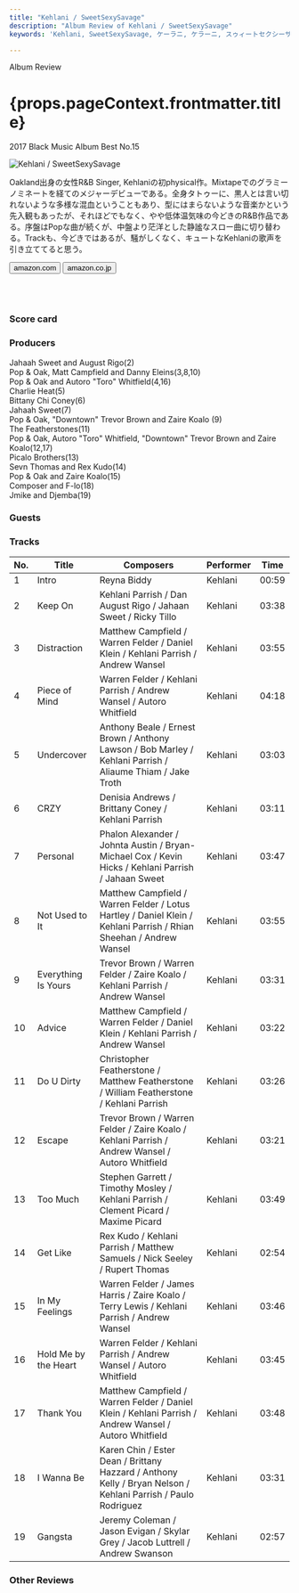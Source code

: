 ```yaml
---
title: "Kehlani / SweetSexySavage"
description: "Album Review of Kehlani / SweetSexySavage"
keywords: 'Kehlani, SweetSexySavage, ケーラニ, ケラーニ, スゥィートセクシーサベージ'

---
```





<p className="largeP">Album Review</p>
<h1 className="h1--no--margin">{props.pageContext.frontmatter.title}</h1>
<p className="largeP"><Link to="/best50/2017/">2017 Black Music Album Best No.15</Link></p>

<Row  className="image-card-group">
	<Column colMd={"4"} colLg={"4"} noGutterMdLeft="">
       <ImageCard>

![Kehlani / SweetSexySavage](../../images/cd/kehlani1L.jpg) 

</ImageCard>
	</Column>
	<Column colMd={"8"} colLg={"8"} noGutterMdLeft="">
	<p>
	Oakland出身の女性R&B Singer, Kehlaniの初physical作。Mixtapeでのグラミーノミネートを経てのメジャーデビューである。全身タトゥーに、黒人とは言い切れないような多様な混血ということもあり、型にはまらないような音楽かという先入観もあったが、それほどでもなく、やや低体温気味の今どきのR&B作品である。序盤はPopな曲が続くが、中盤より茫洋とした静謐なスロー曲に切り替わる。Trackも、今どきではあるが、騒がしくなく、キュートなKehlaniの歌声を引き立ててると思う。
	</p>
	<div>
	  <Button href="https://amzn.to/3gjStbh" kind="primary" size="small" renderIcon={ArrowUpRight24}>
      amazon.com
      </Button>
      <Button href="https://amzn.to/33eih56" kind="secondary" size="small" renderIcon={ArrowUpRight24}>
      amazon.co.jp
      </Button>
	</div>
	<a href="https://geo.music.apple.com/jp/album/sweetsexysavage-deluxe/1192537641?mt=1&app=music&ls=1&at=11lcug" style="display:inline-block;overflow:hidden;background:url(https://linkmaker.itunes.apple.com/ja-jp/lockup.svg?releaseDate=2017-01-27&kind=album&bubble=apple_music&style=mono-black) no-repeat;width:180px;height:45px;"></a>
	<a href="https://geo.music.apple.com/jp/album/sweetsexysavage-deluxe/1179542759?app=itunes&at=11lcug" style="display:inline-block;overflow:hidden;background:url(https://linkmaker.itunes.apple.com/ja-jp/badge-lrg.svg?releaseDate=2017-01-27T00:00:00Z&kind=album&bubble=itunes_music) no-repeat;width:140px;height:45px;"></a>
	</Column>
</Row>
<Row >
	<Column colMd={"4"} colLg={"4"} noGutterMdLeft="">
<div>
    <h3>Score card</h3>
	<SliderJS1 value="5" />
    <SliderJS2 value="1" />
	<SliderJS3 value="1" />
    <SliderJS4 value="9" />
</div>
</Column>
<Column colMd={"8"} colLg={"8"} noGutterMdLeft="">
<div>
<h3>Producers</h3>
<p>
Jahaah Sweet and August Rigo(2)
<br/>Pop & Oak, Matt Campfield and Danny Eleins(3,8,10)
<br/>Pop & Oak and Autoro "Toro" Whitfield(4,16)
<br/>Charlie Heat(5)
<br/>Bittany Chi Coney(6)
<br/>Jahaah Sweet(7)
<br/>Pop & Oak, "Downtown" Trevor Brown and Zaire Koalo (9)
<br/>The Featherstones(11)
<br/>Pop & Oak, Autoro "Toro" Whitfield, "Downtown" Trevor Brown and Zaire Koalo(12,17)
<br/>Picalo Brothers(13)
<br/>Sevn Thomas and Rex Kudo(14)
<br/>Pop & Oak and Zaire Koalo(15)
<br/>Composer and F-lo(18)
<br/>Jmike and Djemba(19)
</p>
<h3>Guests</h3>
<p>
</p>
</div>
</Column>
</Row>

<h3>Tracks</h3>

| No. |	 Title               |	 Composers                                                                                                        |	 Performer	| Time	|
| --- |	-------------------- | ------------------------------------------------------------------------------------------------------------------ | -----------	| ----- |
| 1	  |	Intro                | Reyna Biddy                                                                                                        |	Kehlani     | 00:59 |
| 2	  |	Keep On              | Kehlani Parrish / Dan August Rigo / Jahaan Sweet / Ricky Tillo                                                     |	Kehlani     | 03:38 |
| 3	  |	Distraction          | Matthew Campfield / Warren Felder / Daniel Klein / Kehlani Parrish / Andrew Wansel                                 |	Kehlani     | 03:55 |
| 4	  |	Piece of Mind        | Warren Felder / Kehlani Parrish / Andrew Wansel / Autoro Whitfield                                                 |	Kehlani     | 04:18 |
| 5	  |	Undercover           | Anthony Beale / Ernest Brown / Anthony Lawson / Bob Marley / Kehlani Parrish / Aliaume Thiam / Jake Troth          |	Kehlani     | 03:03 |
| 6	  |	CRZY                 | Denisia Andrews / Brittany Coney / Kehlani Parrish                                                                 |	Kehlani     | 03:11 |
| 7	  |	Personal             | Phalon Alexander / Johnta Austin / Bryan-Michael Cox / Kevin Hicks / Kehlani Parrish / Jahaan Sweet                |	Kehlani     | 03:47 |
| 8	  |	Not Used to It       | Matthew Campfield / Warren Felder / Lotus Hartley / Daniel Klein / Kehlani Parrish / Rhian Sheehan / Andrew Wansel |	Kehlani     | 03:55 |
| 9	  |	Everything Is Yours  | Trevor Brown / Warren Felder / Zaire Koalo / Kehlani Parrish / Andrew Wansel                                       |	Kehlani     | 03:31 |
| 10  |	Advice               | Matthew Campfield / Warren Felder / Daniel Klein / Kehlani Parrish / Andrew Wansel                                 |	Kehlani     | 03:22 |
| 11  |	Do U Dirty           | Christopher Featherstone / Matthew Featherstone / William Featherstone / Kehlani Parrish                           |	Kehlani     | 03:26 |
| 12  |	Escape               | Trevor Brown / Warren Felder / Zaire Koalo / Kehlani Parrish / Andrew Wansel / Autoro Whitfield                    |	Kehlani     | 03:21 |
| 13  |	Too Much             | Stephen Garrett / Timothy Mosley / Kehlani Parrish / Clement Picard / Maxime Picard                                |	Kehlani     | 03:49 |
| 14  |	Get Like             | Rex Kudo / Kehlani Parrish / Matthew Samuels / Nick Seeley / Rupert Thomas                                         |	Kehlani     | 02:54 |
| 15  |	In My Feelings       | Warren Felder / James Harris / Zaire Koalo / Terry Lewis / Kehlani Parrish / Andrew Wansel                         |	Kehlani     | 03:46 |
| 16  |	Hold Me by the Heart | Warren Felder / Kehlani Parrish / Andrew Wansel / Autoro Whitfield                                                 |	Kehlani     | 03:45 |
| 17  |	Thank You            | Matthew Campfield / Warren Felder / Daniel Klein / Kehlani Parrish / Andrew Wansel / Autoro Whitfield              |	Kehlani     | 03:48 |
| 18  |	I Wanna Be           | Karen Chin / Ester Dean / Brittany Hazzard / Anthony Kelly / Bryan Nelson / Kehlani Parrish / Paulo Rodriguez      |	Kehlani     | 03:31 |
| 19  |	Gangsta              | Jeremy Coleman / Jason Evigan / Skylar Grey / Jacob Luttrell / Andrew Swanson                                      |	Kehlani     | 02:57 |

<h3>Other Reviews</h3>

<Row>
<Column colMd={3} colLg={3} noGutterMdLeft>
<Review1 />
</Column>
<Column colMd={3} colLg={3} noGutterMdLeft>
<Review2 />
</Column>
</Row>